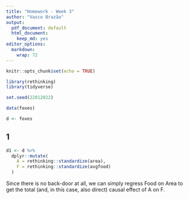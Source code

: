 ```yaml
---
title: "Homework - Week 3"
author: "Vasco Brazão"
output:
  pdf_document: default
  html_document:
    keep_md: yes
editor_options:
  markdown:
    wrap: 72
---
```


```r
knitr::opts_chunk$set(echo = TRUE)
```

```r
library(rethinking)
library(tidyverse)

set.seed(22012022)

data(foxes)

d <- foxes
```

## 1

```r
d1 <- d %>% 
  dplyr::mutate(
    A = rethinking::standardize(area),
    F = rethinking::standardize(avgfood)
  )
```

Since there is no back-door at all, we can simply regress Food on Area to get the total (and, in this case, also direct) causal effect of A on F. 


